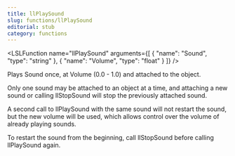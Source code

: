 ```yaml
---
title: llPlaySound
slug: functions/llPlaySound
editorial: stub
category: functions
---
```


<LSLFunction
	name="llPlaySound"
	arguments={[
	{
		"name": "Sound",
		"type": "string"
	},
	{
		"name": "Volume",
		"type": "float"
	}
]}
/>

Plays Sound once, at Volume (0.0 - 1.0) and attached to the object.

Only one sound may be attached to an object at a time, and attaching a new sound or calling llStopSound will stop the previously attached sound.

A second call to llPlaySound with the same sound will not restart the sound, but the new volume will be used, which allows control over the volume of already playing sounds.

To restart the sound from the beginning, call llStopSound before calling llPlaySound again.
